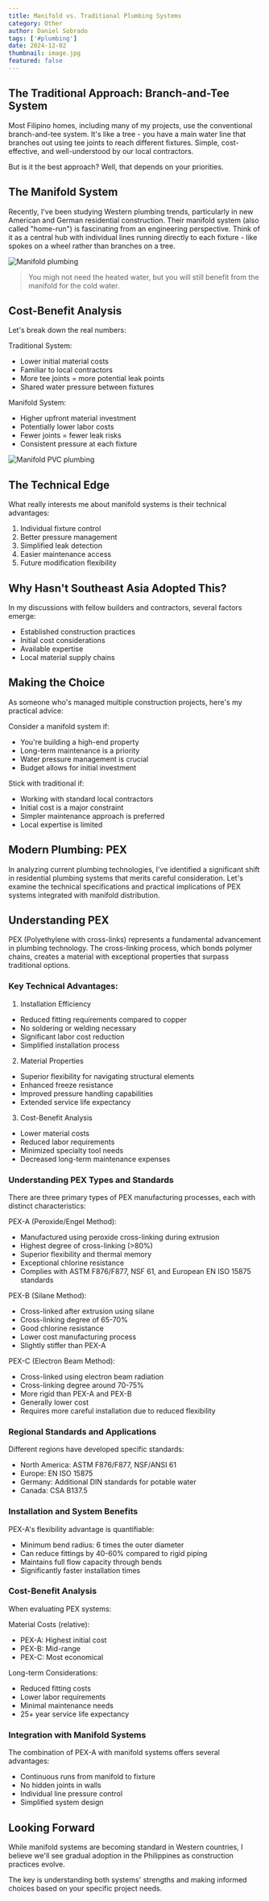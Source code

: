 ```yaml
---
title: Manifold vs. Traditional Plumbing Systems
category: Other
author: Daniel Sobrado
tags: ['#plumbing']
date: 2024-12-02
thumbnail: image.jpg
featured: false
---
```


## The Traditional Approach: Branch-and-Tee System

Most Filipino homes, including many of my projects, use the conventional branch-and-tee system. It's like a tree - you have a main water line that branches out using tee joints to reach different fixtures. Simple, cost-effective, and well-understood by our local contractors.

But is it the best approach? Well, that depends on your priorities.

## The Manifold System

Recently, I've been studying Western plumbing trends, particularly in new American and German residential construction. Their manifold system (also called "home-run") is fascinating from an engineering perspective. Think of it as a central hub with individual lines running directly to each fixture - like spokes on a wheel rather than branches on a tree.

![Manifold plumbing](https://i.imgur.com/DQAJG1D.jpeg)

> You migh not need the heated water, but you will still benefit from the manifold for the cold water.

## Cost-Benefit Analysis

Let's break down the real numbers:

Traditional System:
- Lower initial material costs
- Familiar to local contractors
- More tee joints = more potential leak points
- Shared water pressure between fixtures

Manifold System:
- Higher upfront material investment
- Potentially lower labor costs
- Fewer joints = fewer leak risks
- Consistent pressure at each fixture

![Manifold PVC plumbing](https://i.imgur.com/ex7KiVf.png)

## The Technical Edge

What really interests me about manifold systems is their technical advantages:
1. Individual fixture control
2. Better pressure management
3. Simplified leak detection
4. Easier maintenance access
5. Future modification flexibility

## Why Hasn't Southeast Asia Adopted This?

In my discussions with fellow builders and contractors, several factors emerge:
- Established construction practices
- Initial cost considerations
- Available expertise
- Local material supply chains

## Making the Choice

As someone who's managed multiple construction projects, here's my practical advice:

Consider a manifold system if:
- You're building a high-end property
- Long-term maintenance is a priority
- Water pressure management is crucial
- Budget allows for initial investment

Stick with traditional if:
- Working with standard local contractors
- Initial cost is a major constraint
- Simpler maintenance approach is preferred
- Local expertise is limited

## Modern Plumbing: PEX

In analyzing current plumbing technologies, I've identified a significant shift in residential plumbing systems that merits careful consideration. Let's examine the technical specifications and practical implications of PEX systems integrated with manifold distribution.

## Understanding PEX

PEX (Polyethylene with cross-links) represents a fundamental advancement in plumbing technology. The cross-linking process, which bonds polymer chains, creates a material with exceptional properties that surpass traditional options.

### Key Technical Advantages:
1. Installation Efficiency
- Reduced fitting requirements compared to copper
- No soldering or welding necessary
- Significant labor cost reduction
- Simplified installation process

2. Material Properties
- Superior flexibility for navigating structural elements
- Enhanced freeze resistance
- Improved pressure handling capabilities
- Extended service life expectancy

3. Cost-Benefit Analysis
- Lower material costs
- Reduced labor requirements
- Minimized specialty tool needs
- Decreased long-term maintenance expenses

### Understanding PEX Types and Standards

There are three primary types of PEX manufacturing processes, each with distinct characteristics:

PEX-A (Peroxide/Engel Method):
- Manufactured using peroxide cross-linking during extrusion
- Highest degree of cross-linking (>80%)
- Superior flexibility and thermal memory
- Exceptional chlorine resistance
- Complies with ASTM F876/F877, NSF 61, and European EN ISO 15875 standards

PEX-B (Silane Method):
- Cross-linked after extrusion using silane
- Cross-linking degree of 65-70%
- Good chlorine resistance
- Lower cost manufacturing process
- Slightly stiffer than PEX-A

PEX-C (Electron Beam Method):
- Cross-linked using electron beam radiation
- Cross-linking degree around 70-75%
- More rigid than PEX-A and PEX-B
- Generally lower cost
- Requires more careful installation due to reduced flexibility

### Regional Standards and Applications

Different regions have developed specific standards:
- North America: ASTM F876/F877, NSF/ANSI 61
- Europe: EN ISO 15875
- Germany: Additional DIN standards for potable water
- Canada: CSA B137.5

### Installation and System Benefits

PEX-A's flexibility advantage is quantifiable:
- Minimum bend radius: 6 times the outer diameter
- Can reduce fittings by 40-60% compared to rigid piping
- Maintains full flow capacity through bends
- Significantly faster installation times

### Cost-Benefit Analysis

When evaluating PEX systems:

Material Costs (relative):
- PEX-A: Highest initial cost
- PEX-B: Mid-range
- PEX-C: Most economical

Long-term Considerations:
- Reduced fitting costs
- Lower labor requirements
- Minimal maintenance needs
- 25+ year service life expectancy

### Integration with Manifold Systems

The combination of PEX-A with manifold systems offers several advantages:
- Continuous runs from manifold to fixture
- No hidden joints in walls
- Individual line pressure control
- Simplified system design

## Looking Forward

While manifold systems are becoming standard in Western countries, I believe we'll see gradual adoption in the Philippines as construction practices evolve. 

The key is understanding both systems' strengths and making informed choices based on your specific project needs.
